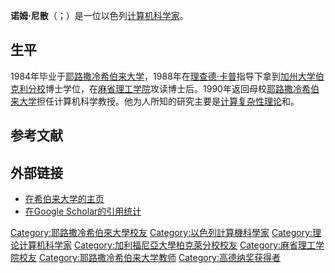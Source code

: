 {{Infobox scientist
|name=Noam Nisan
|image=<!--(filename only, i.e. without "File:" prefix)-->
|native_name=נעם ניסן
|native_name_lang=he
|birth_date={{birth date and age|1961|06|20}}
|death_date=<!--{{death date and age |YYYY|MM|DD |YYYY|MM|DD}} (death date then birth date)-->
|resting place coordinates=<!--{{coord|LAT|LONG|type:landmark|display=inline,title}}-->
|resting_place_coordinates=<!--{{coord|LAT|LONG|type:landmark|display=inline,title}}-->
|residence=[[以色列|以色列]][[雷霍沃特|雷霍沃特]]
|nationality=以色列
|fields=[[计算机科学|计算机科学]]
|workplaces=[[耶路撒冷希伯来大学|耶路撒冷希伯来大学]]<br />[[微软研究院|微软研究院]]
|alma_mater=[[耶路撒冷希伯来大学|耶路撒冷希伯来大学]]<br />[[加州大学伯克利分校|加州大学伯克利分校]]
|thesis_title=<!--(or  <nowiki>|</nowiki> thesis1_title =  and  <nowiki>|</nowiki> thesis2_title = )-->
|thesis_url=<!--(or  <nowiki>|</nowiki> thesis1_url  =   and  <nowiki>|</nowiki> thesis2_url  =  )-->
|thesis_year=<!--(or  <nowiki>|</nowiki> thesis1_year =   and  <nowiki>|</nowiki> thesis2_year =  )-->
|doctoral_advisor=[[理查德·卡普|理查德·卡普]]
|awards=[[哥德尔奖|哥德尔奖]] (2012)<br /> [[高德納獎|高德納獎]] (2016)
|spouse=<!--(or <nowiki>|</nowiki> spouses = )-->
|partner=<!--(or <nowiki>|</nowiki> partners = )-->
|signature=<!--(filename only)-->
|website=<!--{{URL|www.example.com}}-->}}

'''诺姆·尼散'''（{{Lang-he|נעם ניסן}}；{{bd|1961年|6月20日}}）是一位以色列[[计算机科学家|计算机科学家]]。

== 生平 ==
1984年毕业于[[耶路撒冷希伯来大学|耶路撒冷希伯来大学]]，1988年在[[理查德·卡普|理查德·卡普]]指导下拿到[[加州大学伯克利分校|加州大学伯克利分校]]博士学位，在[[麻省理工学院|麻省理工学院]]攻读博士后。1990年返回母校[[耶路撒冷希伯来大学|耶路撒冷希伯来大学]]担任计算机科学教授。他为人所知的研究主要是[[计算复杂性理论|计算复杂性理论]]和{{le|算法博弈论|Algorithmic game theory}}。

== 参考文献 ==
{{reflist|colwidth=30em}}

== 外部链接 ==
* [http://www.cs.huji.ac.il/~noam/ 在希伯来大学的主页]{{Wayback|url=http://www.cs.huji.ac.il/~noam/ |date=20170420080114 }} 
* [https://scholar.google.com/citations?user=zXQZPnMAAAAJ 在Google Scholar的引用统计]{{Wayback|url=https://scholar.google.com/citations?user=zXQZPnMAAAAJ |date=20161008221611 }} 

{{高德纳奖}}
{{哥德尔奖}}

{{Authority control}}

{{DEFAULTSORT:Nisan, Noam}}
[[Category:耶路撒冷希伯來大學校友|Category:耶路撒冷希伯來大學校友]]
[[Category:以色列計算機科學家|Category:以色列計算機科學家]]
[[Category:理论计算机科学家|Category:理论计算机科学家]]
[[Category:加利福尼亞大學柏克萊分校校友|Category:加利福尼亞大學柏克萊分校校友]]
[[Category:麻省理工学院校友|Category:麻省理工学院校友]]
[[Category:耶路撒冷希伯来大学教师|Category:耶路撒冷希伯来大学教师]]
[[Category:高德纳奖获得者|Category:高德纳奖获得者]]